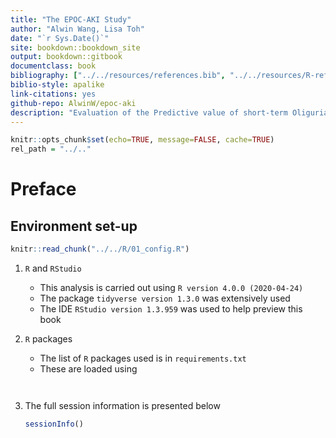 ```yaml
---
title: "The EPOC-AKI Study"
author: "Alwin Wang, Lisa Toh"
date: "`r Sys.Date()`"
site: bookdown::bookdown_site
output: bookdown::gitbook
documentclass: book
bibliography: ["../../resources/references.bib", "../../resources/R-references.bib"]
biblio-style: apalike
link-citations: yes
github-repo: AlwinW/epoc-aki
description: "Evaluation of the Predictive value of short-term Oliguria and minor Creatinine increases for Acute Kidney Injury in ICU"
---
```


```r
knitr::opts_chunk$set(echo=TRUE, message=FALSE, cache=TRUE)
rel_path = "../.."
```

# Preface {-}

## Environment set-up {-}

```r
knitr::read_chunk("../../R/01_config.R")
```

1. `R` and `RStudio`

    - This analysis is carried out using `R version 4.0.0 (2020-04-24)`
    - The package `tidyverse version 1.3.0` was extensively used
    - The IDE `RStudio version 1.3.959` was used to help preview this book

2. `R` packages

    - The list of `R` packages used is in `requirements.txt`
    - These are loaded using

    ```r
    ```

    ```r
    ```

3. The full session information is presented below

    ```r
    sessionInfo()
    ```
